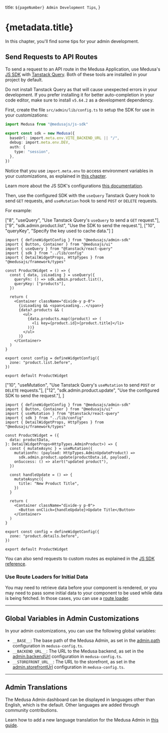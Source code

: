 
  title: `${pageNumber} Admin Development Tips`,
}

# {metadata.title}

In this chapter, you'll find some tips for your admin development.

## Send Requests to API Routes

To send a request to an API route in the Medusa Application, use Medusa's [JS SDK](!resources!/js-sdk) with [Tanstack Query](https://tanstack.com/query/latest). Both of these tools are installed in your project by default.

<Note type="warning">

Do not install Tanstack Query as that will cause unexpected errors in your development. If you prefer installing it for better auto-completion in your code editor, make sure to install `v5.64.2` as a development dependency.

</Note>

First, create the file `src/admin/lib/config.ts` to setup the SDK for use in your customizations:

```ts
import Medusa from "@medusajs/js-sdk"

export const sdk = new Medusa({
  baseUrl: import.meta.env.VITE_BACKEND_URL || "/",
  debug: import.meta.env.DEV,
  auth: {
    type: "session",
  },
})
```

Notice that you use `import.meta.env` to access environment variables in your customizations, as explained in [this chapter](../environment-variables/page.mdx).

<Note>

Learn more about the JS SDK's configurations [this documentation](!resources!/js-sdk#js-sdk-configurations).

</Note>

Then, use the configured SDK with the `useQuery` Tanstack Query hook to send `GET` requests, and `useMutation` hook to send `POST` or `DELETE` requests.

For example:

<CodeTabs group="query-type">
  <CodeTab label="Query" value="query">

  ["8", "useQuery", "Use Tanstack Query's `useQuery` to send a `GET` request."],
  ["9", "sdk.admin.product.list", "Use the SDK to send the request."],
  ["10", "queryKey", "Specify the key used to cache data."]
]

```tsx title="src/admin/widgets/product-widget.ts" highlights={queryHighlights}
import { defineWidgetConfig } from "@medusajs/admin-sdk"
import { Button, Container } from "@medusajs/ui"
import { useQuery } from "@tanstack/react-query"
import { sdk } from "../lib/config"
import { DetailWidgetProps, HttpTypes } from "@medusajs/framework/types"

const ProductWidget = () => {
  const { data, isLoading } = useQuery({
    queryFn: () => sdk.admin.product.list(),
    queryKey: ["products"],
  })
  
  return (
    <Container className="divide-y p-0">
      {isLoading && <span>Loading...</span>}
      {data?.products && (
        <ul>
          {data.products.map((product) => (
            <li key={product.id}>{product.title}</li>
          ))}
        </ul>
      )}
    </Container>
  )
}

export const config = defineWidgetConfig({
  zone: "product.list.before",
})

export default ProductWidget
```

  </CodeTab>
  <CodeTab label="Mutation" value="mutation">

  ["10", "useMutation", "Use Tanstack Query's `useMutation` to send `POST` or `DELETE` requests."],
  ["12", "sdk.admin.product.update", "Use the configured SDK to send the request."],
]

```tsx title="src/admin/widgets/product-widget.ts" highlights={mutationHighlights}
import { defineWidgetConfig } from "@medusajs/admin-sdk"
import { Button, Container } from "@medusajs/ui"
import { useMutation } from "@tanstack/react-query"
import { sdk } from "../lib/config"
import { DetailWidgetProps, HttpTypes } from "@medusajs/framework/types"

const ProductWidget = ({ 
  data: productData,
}: DetailWidgetProps<HttpTypes.AdminProduct>) => {
  const { mutateAsync } = useMutation({
    mutationFn: (payload: HttpTypes.AdminUpdateProduct) => 
      sdk.admin.product.update(productData.id, payload),
    onSuccess: () => alert("updated product"),
  })

  const handleUpdate = () => {
    mutateAsync({
      title: "New Product Title",
    })
  }
  
  return (
    <Container className="divide-y p-0">
      <Button onClick={handleUpdate}>Update Title</Button>
    </Container>
  )
}

export const config = defineWidgetConfig({
  zone: "product.details.before",
})

export default ProductWidget
```

  </CodeTab>
</CodeTabs>

You can also send requests to custom routes as explained in the [JS SDK reference](!resources!/js-sdk).

### Use Route Loaders for Initial Data

You may need to retrieve data before your component is rendered, or you may need to pass some initial data to your component to be used while data is being fetched. In those cases, you can use a [route loader](../routing/page.mdx).

---

## Global Variables in Admin Customizations

In your admin customizations, you can use the following global variables:

- `__BASE__`: The base path of the Medusa Admin, as set in the [admin.path](!resources!/references/medusa-config#path) configuration in `medusa-config.ts`.
- `__BACKEND_URL__`: The URL to the Medusa backend, as set in the [admin.backendUrl](!resources!/references/medusa-config#backendurl) configuration in `medusa-config.ts`.
- `__STOREFRONT_URL__`: The URL to the storefront, as set in the [admin.storefrontUrl](!resources!/references/medusa-config#storefrontUrl) configuration in `medusa-config.ts`.

---

## Admin Translations

The Medusa Admin dashboard can be displayed in languages other than English, which is the default. Other languages are added through community contributions.

Learn how to add a new language translation for the Medusa Admin in [this guide](!resources!/contribution-guidelines/admin-translations).
